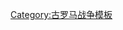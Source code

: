 {{Campaign
|name=[[第三次馬其頓戰爭]]
|raw_name=Campaignbox Third Macedonian War Battles
|battles=[[卡利基努斯戰役|卡利基努斯]]－[[彼得那戰役|彼得那]]
}}<noinclude>
[[Category:軍事模板|{{PAGENAME}}]]
[[Category:古罗马战争模板]]
</noinclude>